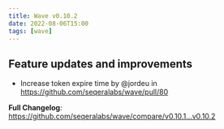 ```yaml
---
title: Wave v0.10.2
date: 2022-08-06T15:00
tags: [wave]
---
```


## Feature updates and improvements

- Increase token expire time by @jordeu in https://github.com/seqeralabs/wave/pull/80

**Full Changelog**: https://github.com/seqeralabs/wave/compare/v0.10.1...v0.10.2
